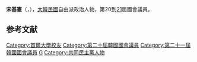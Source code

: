 {{Unreferenced|time=2020-10-08T07:21:45+00:00}}
{{Infobox politician
| name = 宋基憲<br>{{lang|ko|송기헌}}
| image = 
| caption = 
| birth_date = {{Birth date and age|1963|10|2}}
| birth_place = 
| residence = {{KOR}}[[江原道|江原道]][[原州市|原州市]]
| nationality = {{ROK}}
| party = {{MPK}}
| other_names = 
| alma_mater = [[首爾大學|首爾大學]]
| office = {{flagicon|South Korea}} 第20-21屆[[韓國國會|韓國國會]]議員
| term_start = 2016年5月30日
| term_end = 
| constituency = [[江原道|江原道]][[原州市|原州市]]乙
| predecessor = {{tsl|ko|이강후|李康厚}}
| successor = 
}}

'''宋基憲'''（{{kor|송기헌|宋基憲|Song Gi-heon}}，{{bd|1963年|10月2日}}），[[大韓民國|大韓民國]]自由派政治人物，第20到[[第21屆大韓民國國會議員名單|21]]屆國會議員。

== 参考文献 ==
<references />

{{DEFAULTSORT:Song Gi-heon}}
[[Category:首爾大學校友|Category:首爾大學校友]]
[[Category:第二十屆韓國國會議員|Category:第二十屆韓國國會議員]]
[[Category:第二十一屆韓國國會議員|Category:第二十一屆韓國國會議員]]
[[Category:宋姓|G]]
[[Category:共同民主黨人物|Category:共同民主黨人物]]